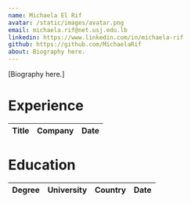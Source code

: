 ```yaml
---
name: Michaela El Rif
avatar: /static/images/avatar.png
email: michaela.rif@net.usj.edu.lb
linkedin: https://www.linkedin.com/in/michaela-rif
github: https://github.com/MichaelaRif
about: Biography here.
---
```


[Biography here.]

<h1>Experience</h1>

| Title | Company | Date |
| ----- | ------- | ---- |

<h1>Education</h1>

| Degree | University | Country | Date |
| ------ | ---------- | ------- | ---- |
